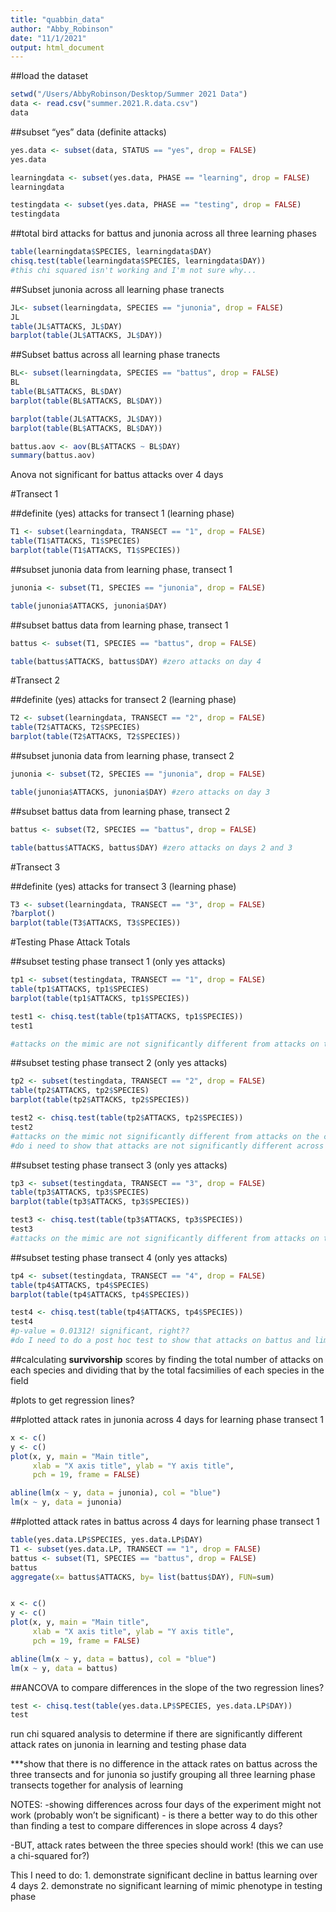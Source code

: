 ```yaml
---
title: "quabbin_data"
author: "Abby_Robinson"
date: "11/1/2021"
output: html_document
---
```


##load the dataset 
```r
setwd("/Users/AbbyRobinson/Desktop/Summer 2021 Data")
data <- read.csv("summer.2021.R.data.csv")
data
```

##subset "yes" data (definite attacks)
```r
yes.data <- subset(data, STATUS == "yes", drop = FALSE)
yes.data

learningdata <- subset(yes.data, PHASE == "learning", drop = FALSE)
learningdata

testingdata <- subset(yes.data, PHASE == "testing", drop = FALSE)
testingdata
```

##total bird attacks for battus and junonia across all three learning phases 
```r
table(learningdata$SPECIES, learningdata$DAY)
chisq.test(table(learningdata$SPECIES, learningdata$DAY))
#this chi squared isn't working and I'm not sure why... 
```
##Subset junonia across all learning phase tranects 

```r
JL<- subset(learningdata, SPECIES == "junonia", drop = FALSE)
JL
table(JL$ATTACKS, JL$DAY)
barplot(table(JL$ATTACKS, JL$DAY))
```
##Subset battus across all learning phase tranects 

```r
BL<- subset(learningdata, SPECIES == "battus", drop = FALSE)
BL
table(BL$ATTACKS, BL$DAY)
barplot(table(BL$ATTACKS, BL$DAY))
```
```r
barplot(table(JL$ATTACKS, JL$DAY))
barplot(table(BL$ATTACKS, BL$DAY))
```
```r
battus.aov <- aov(BL$ATTACKS ~ BL$DAY)
summary(battus.aov)
```
Anova not significant for battus attacks over 4 days






#Transect 1

##definite (yes) attacks for transect 1 (learning phase)
```r
T1 <- subset(learningdata, TRANSECT == "1", drop = FALSE)
table(T1$ATTACKS, T1$SPECIES)
barplot(table(T1$ATTACKS, T1$SPECIES))
```

##subset junonia data from learning phase, transect 1
```r
junonia <- subset(T1, SPECIES == "junonia", drop = FALSE)

table(junonia$ATTACKS, junonia$DAY)
```

##subset battus data from learning phase, transect 1

```r
battus <- subset(T1, SPECIES == "battus", drop = FALSE)

table(battus$ATTACKS, battus$DAY) #zero attacks on day 4
```

#Transect 2

##definite (yes) attacks for transect 2 (learning phase)
```r
T2 <- subset(learningdata, TRANSECT == "2", drop = FALSE)
table(T2$ATTACKS, T2$SPECIES)
barplot(table(T2$ATTACKS, T2$SPECIES))
```

##subset junonia data from learning phase, transect 2

```r
junonia <- subset(T2, SPECIES == "junonia", drop = FALSE)

table(junonia$ATTACKS, junonia$DAY) #zero attacks on day 3
```

##subset battus data from learning phase, transect 2

```r
battus <- subset(T2, SPECIES == "battus", drop = FALSE)

table(battus$ATTACKS, battus$DAY) #zero attacks on days 2 and 3
```

#Transect 3

##definite (yes) attacks for transect 3 (learning phase)
```r
T3 <- subset(learningdata, TRANSECT == "3", drop = FALSE)
?barplot()
barplot(table(T3$ATTACKS, T3$SPECIES))
```

#Testing Phase Attack Totals

##subset testing phase transect 1 (only yes attacks)

```r
tp1 <- subset(testingdata, TRANSECT == "1", drop = FALSE)
table(tp1$ATTACKS, tp1$SPECIES)
barplot(table(tp1$ATTACKS, tp1$SPECIES))

test1 <- chisq.test(table(tp1$ATTACKS, tp1$SPECIES))
test1

#attacks on the mimic are not significantly different from attacks on the control 
```
##subset testing phase transect 2 (only yes attacks)

```r
tp2 <- subset(testingdata, TRANSECT == "2", drop = FALSE)
table(tp2$ATTACKS, tp2$SPECIES)
barplot(table(tp2$ATTACKS, tp2$SPECIES))

test2 <- chisq.test(table(tp2$ATTACKS, tp2$SPECIES))
test2
#attacks on the mimic not significantly different from attacks on the control 
#do i need to show that attacks are not significantly different across 4 days in the field in order for this to show learning? (or the absence of learning...)
```

##subset testing phase transect 3 (only yes attacks)

```r
tp3 <- subset(testingdata, TRANSECT == "3", drop = FALSE)
table(tp3$ATTACKS, tp3$SPECIES)
barplot(table(tp3$ATTACKS, tp3$SPECIES))

test3 <- chisq.test(table(tp3$ATTACKS, tp3$SPECIES))
test3
#attacks on the mimic are not significantly different from attacks on the control 
```
##subset testing phase transect 4 (only yes attacks)

```r
tp4 <- subset(testingdata, TRANSECT == "4", drop = FALSE)
table(tp4$ATTACKS, tp4$SPECIES)
barplot(table(tp4$ATTACKS, tp4$SPECIES))
```
```r
test4 <- chisq.test(table(tp4$ATTACKS, tp4$SPECIES))
test4
#p-value = 0.01312! significant, right?? 
#do I need to do a post hoc test to show that attacks on battus and limenitis are significantly lower than attacks on junonia?
```

##calculating **survivorship** scores by finding the total number of attacks on each species and dividing that by the total facsimilies of each species in the field 


#plots to get regression lines? 

##plotted attack rates in junonia across 4 days for learning phase transect 1
```r
x <- c()
y <- c()
plot(x, y, main = "Main title",
     xlab = "X axis title", ylab = "Y axis title",
     pch = 19, frame = FALSE)

abline(lm(x ~ y, data = junonia), col = "blue")
lm(x ~ y, data = junonia)
```

##plotted attack rates in battus  across 4 days for learning phase transect 1
```r
table(yes.data.LP$SPECIES, yes.data.LP$DAY)
T1 <- subset(yes.data.LP, TRANSECT == "1", drop = FALSE)
battus <- subset(T1, SPECIES == "battus", drop = FALSE)
battus
aggregate(x= battus$ATTACKS, by= list(battus$DAY), FUN=sum)


x <- c()
y <- c()
plot(x, y, main = "Main title",
     xlab = "X axis title", ylab = "Y axis title",
     pch = 19, frame = FALSE)

abline(lm(x ~ y, data = battus), col = "blue")
lm(x ~ y, data = battus)
```

##ANCOVA to compare differences in the slope of the two regression lines? 
```r
test <- chisq.test(table(yes.data.LP$SPECIES, yes.data.LP$DAY))
test
```
run chi squared analysis to determine if there are significantly different attack rates on junonia in learning and testing phase data 





***show that there is no difference in the attack rates on battus across the three transects and for junonia so justify grouping all three learning phase transects together for analysis of learning 


NOTES: 
-showing differences across four days of the experiment might not work (probably won't be significant) - is there a better way to do this other than finding a test to compare differences in slope across 4 days? 

-BUT, attack rates between the three species should work! (this we can use a chi-squared for?)


This I need to do: 
1. demonstrate significant decline in battus learning over 4 days
2. demonstrate no significant learning of mimic phenotype in testing phase 


